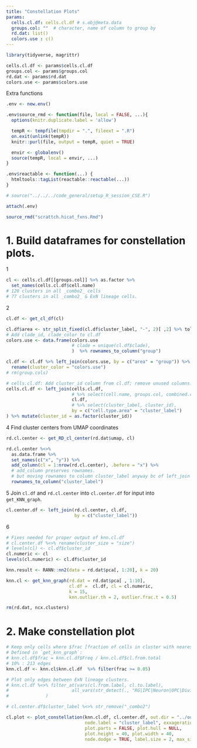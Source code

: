 ```yaml
---
title: "Constellation Plots" 
params:
  cells.cl.df: cells.cl.df # s.obj@meta.data
  groups.col: ""  # character, name of column to group by
  rd.dat: list()
  colors.use : c()
---
```


```r
library(tidyverse, magrittr)

cells.cl.df <- params$cells.cl.df
groups.col <- params$groups.col
rd.dat <- params$rd.dat
colors.use <- params$colors.use
```

Extra functions
```r
.env <- new.env()

.env$source_rmd <- function(file, local = FALSE, ...){
  options(knitr.duplicate.label = 'allow')

  tempR <- tempfile(tmpdir = ".", fileext = ".R")
  on.exit(unlink(tempR))
  knitr::purl(file, output = tempR, quiet = TRUE)

  envir <- globalenv()
  source(tempR, local = envir, ...)
}

.env$reactable <- function(...) {
  htmltools::tagList(reactable::reactable(...))
}

# source("../../../code_general/setup_R_session_CSE.R")

attach(.env)

source_rmd("scrattch.hicat_fxns.Rmd")
```

# 1. Build dataframes for constellation plots.

1
```r

cl <- cells.cl.df[[groups.col]] %>% as.factor %>% 
  set_names(cells.cl.df$cell.name)
# 128 clusters in all _combo2_ cells
# 77 clusters in all _combo2_ & ExN lineage cells.
```

2
```r

cl.df <- get_cl_df(cl)

cl.df$area <- str_split_fixed(cl.df$cluster_label, "-", 2)[ ,2] %>% tolower 
# Add clade_id, clade_color to cl.df
colors.use <- data.frame(colors.use
                         # clade = unique(cl.df$clade),
                         )  %>% rownames_to_column("group")

cl.df <- cl.df %>% left_join(colors.use, by = c("area" = "group")) %>% 
  rename(cluster_color = "colors.use")
# rm(group.cols)

# cells.cl.df: Add cluster_id column from cl.df; remove unused columns. 
cells.cl.df <- left_join(cells.cl.df,
                         # %>% select(cell.name, groups.col, combined.cluster.2),
                         cl.df,
                         # %>% select(cluster_label, cluster_id), 
                         by = c("cell.type.area" = "cluster_label")
) %>% mutate(cluster_id = as.factor(cluster_id))
```

4 Find cluster centers from UMAP coordinates
```r

rd.cl.center <- get_RD_cl_center(rd.dat$umap, cl) 

rd.cl.center %<>% 
  as.data.frame %>% 
  set_names(c("x", "y")) %>%
  add_column(cl = 1:nrow(rd.cl.center), .before = "x") %>%
  # add_column preserves rownames.
  # but moving rownames to column cluster_label anyway bc of left_join below.
  rownames_to_column("cluster_label")
```

5 Join `cl.df` and `rd.cl.center` into `cl.center.df` for input into `get_KNN_graph`.
```r

cl.center.df <- left_join(rd.cl.center, cl.df,
                          by = c("cluster_label")) 
```

6
```r
# Fixes needed for proper output of knn.cl.df
# cl.center.df %<>% rename(cluster_size = "size")
# levels(cl) <- cl.df$cluster_id
cl.numeric <- cl
levels(cl.numeric) <- cl.df$cluster_id

knn.result <- RANN::nn2(data = rd.dat$pca[, 1:20], k = 20)

knn.cl <- get_knn_graph(rd.dat = rd.dat$pca[ , 1:10], 
                        cl.df =  cl.df, cl = cl.numeric, 
                        k = 15, 
                        knn.outlier.th = 2, outlier.frac.t = 0.5)

rm(rd.dat, ncx.clusters)
```

# 2. Make constellation plot
```r
# Keep only cells where $frac [fraction of cells in cluster with nearest neighbors in different cluster] >= 0.05.
# Defined in `get_knn_graph`: 
# knn.cl.df$frac = knn.cl.df$Freq / knn.cl.df$cl.from.total
# 10% : 213 edges
knn.cl.df <- knn.cl$knn.cl.df  %>% filter(frac >= 0.05)

# Plot only edges between ExN lineage clusters.
# knn.cl.df %<>% filter_at(vars(cl.from.label, cl.to.label), 
#                        all_vars(str_detect(., "RG|IPC|Neuron|OPC|Dividing"))
#              )

# cl.center.df$cluster_label %<>% str_remove("_combo2")

cl.plot <- plot_constellation(knn.cl.df, cl.center.df, out.dir = "../out",
                              node.label = "cluster_label", exxageration = 0.5, curved = TRUE, 
                              plot.parts = FALSE, plot.hull = NULL, 
                              plot.height = 40, plot.width = 40,
                              node.dodge = TRUE, label.size = 2, max_size = 20)

```
